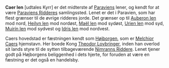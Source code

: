 {{title:Caer len}}
{{author:Laura Holmegaard}}
{{timestamp:2009-10-29T12:40:12Z}}
{{copyright:Caer len}}
'''Caer len''' [udtales Kyrr] er det midterste af [[Paravien|Paraviens]] lener, og kendt for at være [[Paraviens Riddere|Paraviens Ridderes]] samlingssted. Lenet er det i Paravien, som har flest grænser til de øvrige ridderes jorde. Det grænser op til [[Auberon len]] mod nord, [[Heilyn len]] mod nordøst, [[Maël len]] mod sydøst, [[Urien len]] mod syd, [[Muirín len]] mod sydvest og [[Idris len]] mod nordvest.

Caers hovedstad er fæstningen kendt som [[Højborgen]], som er [[Melchior Caer|Melchior Caers]] hjemstavn. Her boede Kong [[Theodor Lovbringer]], inden han overlod sit lands styre til de sytten tilbageværende [[Nimranns Riddere]]. Lenet tjener godt på Højborgens beliggenhed i dets hjerte, for foruden at være en fæstning er det også en handelsby.